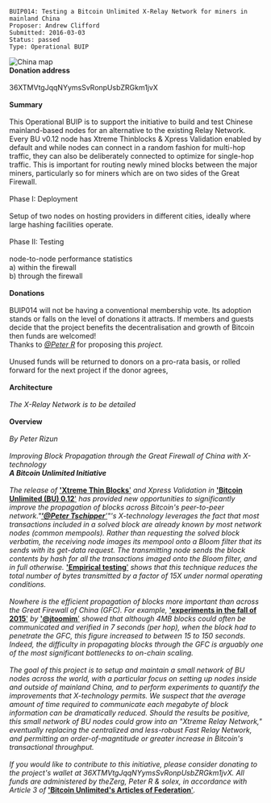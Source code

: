 <pre>
BUIP014: Testing a Bitcoin Unlimited X-Relay Network for miners in mainland China
Proposer: Andrew Clifford
Submitted: 2016-03-03
Status: passed
Type: Operational BUIP
</pre>
<img src="https://raw.githubusercontent.com/sickpig/BUIP/new/buip031-to-036/media/china.gif" alt="China map">
<br />
'''Donation address'''<br />
<br />
36XTMVtgJqqNYymsSvRonpUsbZRGkm1jvX<br />
<br />
'''Summary'''<br />
<br />
This Operational BUIP is to support the initiative to build and test Chinese mainland-based nodes for an alternative to the existing Relay Network. Every BU v0.12 node has Xtreme Thinblocks &amp; Xpress Validation enabled by default and while nodes can connect in a random fashion for multi-hop traffic, they can also be deliberately connected to optimize for single-hop traffic. This is important for routing newly mined blocks between the major miners, particularly so for miners which are on two sides of the Great Firewall.<br />
<br />
Phase I: Deployment<br />
<br />
Setup of two nodes on hosting providers in different cities, ideally where large hashing facilities operate.<br />
<br />
Phase II: Testing<br />
<br />
node-to-node performance statistics<br />
a) within the firewall<br />
b) through the firewall<br />
<br />
'''Donations'''<br />
<br />
BUIP014 will not be having a conventional membership vote. Its adoption stands or falls on the level of donations it attracts. If members and guests decide that the project benefits the decentralisation and growth of Bitcoin then funds are welcomed!<br />
Thanks to [https://bitco.in/forum/members/29/ ''@Peter R''] for proposing this ''project.''<br />
<br />
Unused funds will be returned to donors on a pro-rata basis, or rolled forward for the next project if the donor agrees,<br />
<br />
'''Architecture'''<br />
<br />
''The X-Relay Network is to be detailed<br />
''<br />
'''Overview'''<br />
''<br />
By Peter Rizun''<br />
<br />
''Improving Block Propagation through the Great Firewall of China with X-technology<br />
'''A Bitcoin Unlimited Initiative'''<br />
<br />
The release of'' [https://bitco.in/forum/threads/buip010-passed-xtreme-thinblocks.774/ ''''Xtreme Thin Blocks''''] ''and Xpress Validation in'' [https://bitco.in/forum/threads/announcing-bitcoinunlimited-v0-12-0-experimental-release.909/ ''''Bitcoin Unlimited (BU) 0.12''''] ''has provided new opportunities to significantly improve the propagation of blocks across Bitcoin's peer-to-peer network."[https://bitco.in/forum/members/619/ ''''@Peter Tschipper'''']"'s X-technology leverages the fact that most transactions included in a solved block are already known by most network nodes (common mempools). Rather than requesting the solved block verbatim, the receiving node images its mempool onto a Bloom filter that its sends with its get-data request. The transmitting node sends the block contents by hash for all the transactions imaged onto the Bloom filter, and in full otherwise.'' [https://www.reddit.com/r/Bitcoin/comments/47quzx/xtreme_thin_blocks_in_action_getting_rid_of/ ''''Empirical testing''''] ''shows that this technique reduces the total number of bytes transmitted by a factor of 15X under normal operating conditions.<br />
<br />
Nowhere is the efficient propagation of blocks more important than across the Great Firewall of China (GFC). For example,'' [https://np.reddit.com/r/btc/comments/3ygo96/blocksize_consensus_census/cye0bmt ''''experiments in the fall of 2015''''] ''by'' [https://bitco.in/forum/members/584/ ''''@jtoomim''''] ''showed that although 4MB blocks could often be communicated and verified in 7 seconds (per hop), when the block had to penetrate the GFC, this figure increased to between 15 to 150 seconds. Indeed, the difficulty in propagating blocks through the GFC is arguably one of the most significant bottlenecks to on-chain scaling.<br />
<br />
The goal of this project is to setup and maintain a small network of BU nodes across the world, with a particular focus on setting up nodes inside and outside of mainland China, and to perform experiments to quantify the improvements that X-technology permits. We suspect that the average amount of time required to communicate each megabyte of block information can be dramatically reduced. Should the results be positive, this small network of BU nodes could grow into an &quot;Xtreme Relay Network,&quot; eventually replacing the centralized and less-robust Fast Relay Network, and permitting an order-of-magntitude or greater increase in Bitcoin's transactional throughput.<br />
<br />
If you would like to contribute to this initiative, please consider donating to the project's wallet at 36XTMVtgJqqNYymsSvRonpUsbZRGkm1jvX. All funds are administered by theZerg, Peter R &amp; solex, in accordance with Article 3 of'' [http://www.bitcoinunlimited.info/articles ''''Bitcoin Unlimited's Articles of Federation'''']''.''
